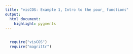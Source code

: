 ```yaml
---
title: "visCOS: Example 1, Intro to the pour_ functions"
output: 
  html_document:
    highlight: pygments
---
```


## 
```r
  require("visCOS")
  require("magrittr")
```
